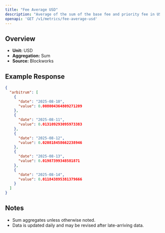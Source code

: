 ```yaml
---
title: "Fee Average USD"
description: "Average of the sum of the base fee and priority fee in USD that day"
openapi: 'GET /v1/metrics/fee-average-usd'
---
```


## Overview

- **Unit:** USD
- **Aggregation:** Sum
- **Source:** Blockworks



## Example Response

```json
{
  "arbitrum": [
    {
      "date": "2025-08-10",
      "value": 0.008004364809271209
    },
    {
      "date": "2025-08-11",
      "value": 0.013109293095973383
    },
    {
      "date": "2025-08-12",
      "value": 0.020818458662238946
    },
    {
      "date": "2025-08-13",
      "value": 0.01987399348581871
    },
    {
      "date": "2025-08-14",
      "value": 0.011843895381379666
    }
  ]
}
```

## Notes
- Sum aggregates unless otherwise noted.
- Data is updated daily and may be revised after late-arriving data.
